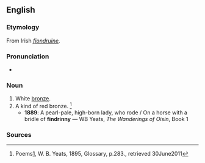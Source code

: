 ==English==

===Etymology===
From Irish ''[[fiondruine]]''.

===Pronunciation===
* {{IPA|/ˈfɪndɹɪni/}}

===Noun===
{{en-noun|-}}

# White [[bronze]].
# A kind of red bronze.  <ref>Poems[http://www.scribd.com/doc/35178129/POEMS-BY-W-B-YEATS], W. B.  Yeats, 1895, Glossary, p.283., retrieved 30June2011</ref>
#* '''1889''': A pearl-pale, high-born lady, who rode / On a horse with a bridle of '''findrinny''' — WB Yeats, ''The Wanderings of Oisin'', Book 1
===Sources===
<references>